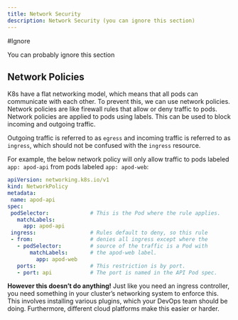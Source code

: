 ```yaml
---
title: Network Security
description: Network Security (you can ignore this section)
---
```


:::{.callout-tip}
#Ignore

You can probably ignore this section
:::

## Network Policies

K8s have a flat networking model, which means that all pods can communicate with each other. To prevent this, we can use network policies.  Network policies are like firewall rules that allow or deny traffic to pods.  Network policies are applied to pods using labels.  This can be used to block incoming and outgoing traffic.

Outgoing traffic is referred to as `egress` and incoming traffic is referred to as `ingress`, which should not be confused with the `ingress` resource.

For example, the below network policy will only allow traffic to pods labeled `app: apod-api` from pods labeled `app: apod-web`:

```yaml
apiVersion: networking.k8s.io/v1
kind: NetworkPolicy
metadata:
 name: apod-api
spec:
 podSelector:             # This is the Pod where the rule applies.
   matchLabels:
     app: apod-api       
 ingress:                 # Rules default to deny, so this rule
 - from:                  # denies all ingress except where the 
   - podSelector:         # source of the traffic is a Pod with 
       matchLabels:       # the apod-web label.
         app: apod-web
   ports:                 # This restriction is by port.
   - port: api            # The port is named in the API Pod spec.
```

**However this doesn't do anything!** Just like you need an ingress controller, you need something in your cluster's networking system to enforce this.  This involves installing various plugins, which your DevOps team should be doing.  Furthermore, different cloud platforms make this easier or harder.

